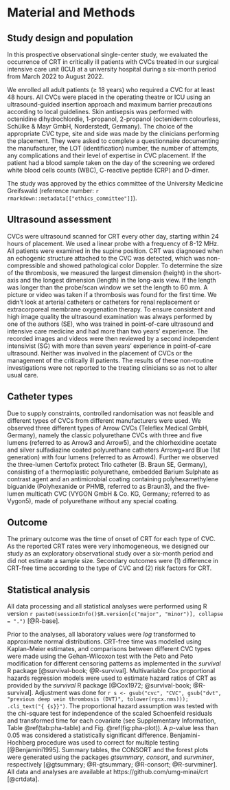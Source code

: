 # Material and Methods

## Study design and population

In this prospective observational single-center study, we evaluated the occurrence of CRT in critically ill patients with CVCs treated in our surgical intensive care unit (ICU)
at a university hospital during a six-month period from March 2022 to August 2022.

We enrolled all adult patients (&ge; 18 years) who required a CVC for at least 48 hours.
All CVCs were placed in the operating theatre or ICU using an ultrasound-guided insertion approach and maximum barrier precautions according to local guidelines.
Skin antisepsis was performed with octenidine dihydrochlordie, 1-propanol, 2-propanol (octeniderm colourless, Schülke & Mayr GmbH, Norderstedt, Germany).
The choice of the appropriate CVC type, site and side was made by the clinicians performing the placement.
They were asked to complete a questionnaire documenting the manufacturer, the LOT (identification) number, the number of attempts, any complications and their level of expertise in CVC placement.
If the patient had a blood sample taken on the day of the screening we ordered white blood cells counts (WBC), C-reactive peptide (CRP) and D-dimer.

The study was approved by the ethics committee of the University Medicine Greifswald
(reference number: `r rmarkdown::metadata[["ethics_committee"]]`).

## Ultrasound assessment

CVCs were ultrasound scanned for CRT every other day, starting within 24 hours of placement.
We used a linear probe with a frequency of 8-12 MHz.
All patients were examined in the supine position.
CRT was diagnosed when an echogenic structure attached to the CVC was detected, which was non-compressible and showed pathological color Doppler.
To determine the size of the thrombosis, we measured the largest dimension (height) in the short-axis and the longest dimension (length) in the long-axis view.
If the length was longer than the probe/scan window we set the length to 60 mm.
A picture or video was taken if a thrombosis was found for the first time.
We didn't look at arterial catheters or catheters for renal replacement or extracorporeal membrane oxygenation therapy.
To ensure consistent and high image quality the ultrasound examination was always performed by one of the authors (SE),
who was trained in point-of-care ultrasound and intensive care medicine and had more than two years' experience.
The recorded images and videos were then reviewed by a second independent intensivist (SG) with more than seven years' experience in point-of-care ultrasound.
Neither was involved in the placement of CVCs or the management of the critically ill patients.
The results of these non-routine investigations were not reported to the treating clinicians so as not to alter usual care.

## Catheter types

Due to supply constraints, controlled randomisation was not feasible and different types of CVCs from different manufacturers were used.
We observed three different types of Arrow CVCs (Teleflex Medical GmbH, Germany), namely the classic polyurethane CVCs with three and five lumens (referred to as Arrow3 and Arrow5), and the chlorhexidine acetate and silver sulfadiazine coated polyurethane catheters Arrowg+ard Blue (1st generation) with four lumens (referred to as Arrow4).
Further we observed the three-lumen Certofix protect Trio catheter (B. Braun SE, Germany), consisting of a thermoplastic polyurethane, embedded Barium Sulphate as contrast agent and an antimicrobial coating containing polyhexamethylene biguanide (Polyhexanide or PHMB, referred to as Braun3), and
the five-lumen multicath CVC (VYGON GmbH & Co. KG, Germany; referred to as Vygon5), made of polyurethane without any special coating.

## Outcome

The primary outcome was the time of onset of CRT for each type of CVC.
As the reported CRT rates were very inhomogeneous, we designed our study as an
exploratory observational study over a six-month period and did not estimate a sample size.
Secondary outcomes were (1) difference in CRT-free time according to the type
of CVC and (2) risk factors for CRT.

## Statistical analysis

All data processing and all statistical analyses were performed using R version
`r paste0(sessionInfo()$R.version[c("major", "minor")], collapse = ".")`
[@R-base].

Prior to the analyses, all laboratory values were *log* transformed to
approximate normal distributions.
CRT-free time was modelled using Kaplan-Meier estimates, and comparisons between different CVC types were made using the Gehan-Wilcoxon test with the Peto and Peto modification for different censoring patterns as implemented in the *survival* R package [@survival-book; @R-survival].
Multivariable Cox proportional hazards regression models were used to estimate hazard ratios of CRT
as provided by the *survival* R package [@Cox1972; @survival-book; @R-survival].
Adjustment was done for `r s <- gsub("cvc", "CVC", gsub("dvt", "previous deep vein thrombosis (DVT)", tolower(rgcx.nms))); .cli_text("{ {s}}")`.
The proportional hazard assumption was tested with the chi-square
test for independence of the scaled Schoenfeld residuals and transformed time
for each covariate (see Supplementary Information, Table \@ref(tab:pha-table) and Fig. \@ref(fig:pha-plot)).
A *p*-value less than 0.05 was considered a statistically significant difference.
Benjamini-Hochberg procedure was used to correct for multiple testing [@Benjamini1995].
Summary tables, the CONSORT and the forest plots were generated using the packages *gtsummary*, *consort*, and *survminer*, respectively
[@gtsummary; @R-gtsummary; @R-consort; @R-survminer].
All data and analyses are available at https://github.com/umg-minai/crt [@crtdata].
